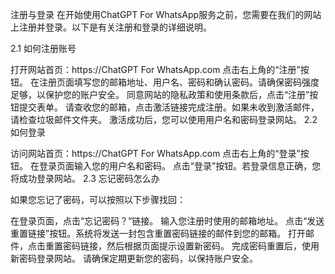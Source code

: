 注册与登录
在开始使用ChatGPT For WhatsApp服务之前，您需要在我们的网站上注册并登录。以下是有关注册和登录的详细说明。

2.1 如何注册账号

打开网站首页：https://ChatGPT For WhatsApp.com
点击右上角的“注册”按钮。
在注册页面填写您的邮箱地址、用户名、密码和确认密码。请确保密码强度足够，以保护您的账户安全。
同意网站的隐私政策和使用条款后，点击“注册”按钮提交表单。
请查收您的邮箱，点击激活链接完成注册。如果未收到激活邮件，请检查垃圾邮件文件夹。
激活成功后，您可以使用用户名和密码登录网站。
2.2 如何登录

访问网站首页：https://ChatGPT For WhatsApp.com
点击右上角的“登录”按钮。
在登录页面输入您的用户名和密码。
点击“登录”按钮。若登录信息正确，您将成功登录网站。
2.3 忘记密码怎么办

如果您忘记了密码，可以按照以下步骤找回：

在登录页面，点击“忘记密码？”链接。
输入您注册时使用的邮箱地址。
点击“发送重置链接”按钮。系统将发送一封包含重置密码链接的邮件到您的邮箱。
打开邮件，点击重置密码链接，然后根据页面提示设置新密码。
完成密码重置后，使用新密码登录网站。
请确保定期更新您的密码，以保持账户安全。